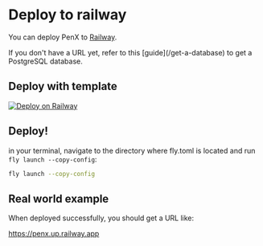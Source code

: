 
# Deploy to railway

You can deploy PenX to [Railway](https://railway.app/).

<Callout type="info">
  If you don't have a URL yet, refer to this [guide](/get-a-database) to get a
  PostgreSQL database.
</Callout>

## Deploy with template

[![Deploy on Railway](https://railway.com/button.svg)](https://railway.app/template/wuSyrf?referralCode=EiXQmr)

## Deploy!

in your terminal, navigate to the directory where fly.toml is located and run `fly launch --copy-config`:

```bash
fly launch --copy-config
```

## Real world example

When deployed successfully, you should get a URL like:

https://penx.up.railway.app
